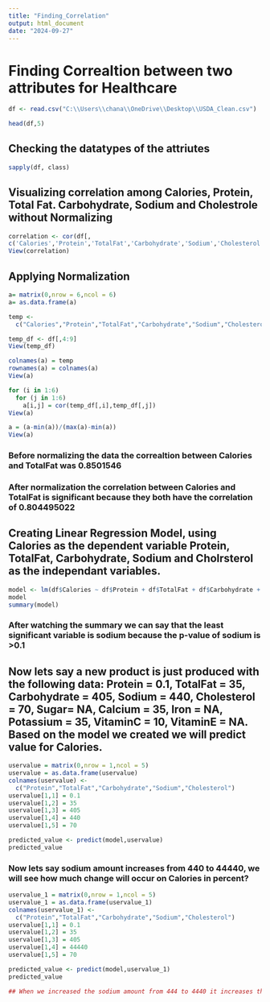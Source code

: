 ---
title: "Finding_Correlation"
output: html_document
date: "2024-09-27"
---
# Finding Correaltion between two attributes for Healthcare

```{r}
df <- read.csv("C:\\Users\\chana\\OneDrive\\Desktop\\USDA_Clean.csv")
```

```{r}
head(df,5)
```
## Checking the datatypes of the attriutes
```{r}
sapply(df, class)
```
## Visualizing correlation among Calories, Protein, Total Fat. Carbohydrate, Sodium and Cholestrole without Normalizing

```{r}
correlation <- cor(df[,
c('Calories','Protein','TotalFat','Carbohydrate','Sodium','Cholesterol')])
View(correlation)
```

## Applying Normalization
```{r}
a= matrix(0,nrow = 6,ncol = 6)
a= as.data.frame(a)
```

```{r}
temp <- 
  c("Calories","Protein","TotalFat","Carbohydrate","Sodium","Cholesterol")
```

```{r}
temp_df <- df[,4:9]
View(temp_df)
```

```{r}
colnames(a) = temp
rownames(a) = colnames(a)
View(a)
```

```{r}
for (i in 1:6)
  for (j in 1:6)
    a[i,j] = cor(temp_df[,i],temp_df[,j])
View(a)
```

```{r}
a = (a-min(a))/(max(a)-min(a))
View(a)
```

### Before normalizing the data the correaltion between Calories and TotalFat was 0.8501546
### After normalization the correlation between Calories and TotalFat is significant because they both have the correlation of 0.804495022

## Creating Linear Regression Model, using Calories as the dependent variable Protein, TotalFat, Carbohydrate, Sodium and Cholrsterol as the independant variables.
```{r}
model <- lm(df$Calories ~ df$Protein + df$TotalFat + df$Carbohydrate + df$Sodium + df$Cholesterol, data=df)
model
summary(model)
```
### After watching the summary we can say that the least significant variable is sodium        because the p-value of sodium is >0.1

## Now lets say a new product is just produced with the following data:                       Protein = 0.1, TotalFat = 35, Carbohydrate = 405, Sodium = 440, Cholesterol = 70, Sugar=    NA, Calcium = 35, Iron = NA, Potassium = 35, VitaminC = 10, VitaminE = NA.                 Based on the model we created we will predict value for Calories.

```{r}
uservalue = matrix(0,nrow = 1,ncol = 5)
uservalue = as.data.frame(uservalue)
colnames(uservalue) <- 
  c("Protein","TotalFat","Carbohydrate","Sodium","Cholesterol")
uservalue[1,1] = 0.1
uservalue[1,2] = 35
uservalue[1,3] = 405
uservalue[1,4] = 440
uservalue[1,5] = 70
```

```{r}
predicted_value <- predict(model,uservalue)
predicted_value
```
### Now lets say sodium amount increases from 440 to 44440, we will see how much change will occur on Calories in percent?
```{r}
uservalue_1 = matrix(0,nrow = 1,ncol = 5)
uservalue_1 = as.data.frame(uservalue_1)
colnames(uservalue_1) <- 
  c("Protein","TotalFat","Carbohydrate","Sodium","Cholesterol")
uservalue[1,1] = 0.1
uservalue[1,2] = 35
uservalue[1,3] = 405
uservalue[1,4] = 44440
uservalue[1,5] = 70
```

```{r}
predicted_value <- predict(model,uservalue_1)
predicted_value
```
```{r}
## When we increased the sodium amount from 444 to 4440 it increases the amount of calories by 0.01%. The reason behind this change is that both are correlated to each other.
```

